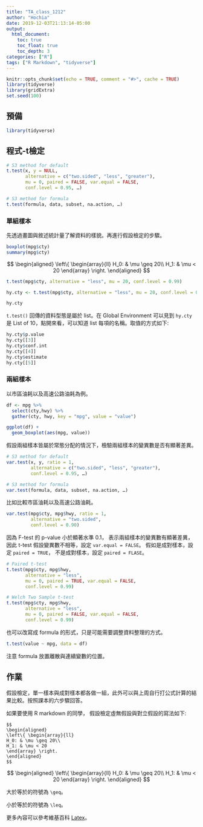 ```yaml
---
title: "TA_class_1212"
author: "Hochia"
date: 2019-12-03T21:13:14-05:00
output: 
  html_document:
    toc: true
    toc_float: true
    toc_depth: 3
categories: ["R"]
tags: ["R Markdown", "tidyverse"]
---
```


```r
knitr::opts_chunk$set(echo = TRUE, comment = "#>", cache = TRUE)
library(tidyverse)
library(gridExtra)
set.seed(100)
```

## 預備

```r
library(tidyverse)
```

## 程式-t檢定

```r
# S3 method for default
t.test(x, y = NULL,
       alternative = c("two.sided", "less", "greater"),
       mu = 0, paired = FALSE, var.equal = FALSE,
       conf.level = 0.95, …)

# S3 method for formula
t.test(formula, data, subset, na.action, …)
```

### 單組樣本

先透過畫圖與敘述統計量了解資料的樣貌。再進行假設檢定的步驟。

```r
boxplot(mpg$cty)
summary(mpg$cty)
```

$$
\begin{aligned} 
\left\{ \begin{array}{ll} 
H_0: & \mu \geq 20\\
H_1: & \mu < 20
\end{array} \right.
\end{aligned}
$$

```r
t.test(mpg$cty, alternative = "less", mu = 20, conf.level = 0.99)
```


```r
hy.cty <- t.test(mpg$cty, alternative = "less", mu = 20, conf.level = 0.99)

hy.cty
```

`t.test()` 回傳的資料型態是屬於 list。在 Global Environment 可以見到 `hy.cty` 是 List of 10，點開來看，可以知道 list 每項的名稱。取值的方式如下:

```r
hy.cty$p.value
hy.cty[[3]]
hy.cty$conf.int
hy.cty[[4]]
hy.cty$estimate
hy.cty[[5]]
```

### 兩組樣本

以市區油耗以及高速公路油耗為例。

```r
df <- mpg %>%
  select(cty,hwy) %>%
  gather(cty, hwy, key = "mpg", value = "value")

ggplot(df) +
  geom_boxplot(aes(mpg, value))
```

假設兩組樣本皆屬於常態分配的情況下，檢驗兩組樣本的變異數是否有顯著差異。

```r
# S3 method for default
var.test(x, y, ratio = 1,
         alternative = c("two.sided", "less", "greater"),
         conf.level = 0.95, …)

# S3 method for formula
var.test(formula, data, subset, na.action, …)
```

比如比較市區油耗以及高速公路油耗。

```r
var.test(mpg$cty, mpg$hwy, ratio = 1,
         alternative = "two.sided",
         conf.level = 0.90)
```

因為 F-test 的 p-value 小於顯著水準 0.1，
表示兩組樣本的變異數有顯著差異，因此 t-test 假設變異數不相等，設定 `var.equal = FALSE`。
假如是成對樣本，設定 `paired = TRUE`，
不是成對樣本，設定 `paired = FLASE`。

```r
# Paired t-test
t.test(mpg$cty, mpg$hwy,
       alternative = "less",
       mu = 0, paired = TRUE, var.equal = FALSE,
       conf.level = 0.99)

# Welch Two Sample t-test
t.test(mpg$cty, mpg$hwy,
       alternative = "less",
       mu = 0, paired = FALSE, var.equal = FALSE,
       conf.level = 0.99)
```

也可以改寫成 formula 的形式，只是可能需要調整資料整理的方式。

```r
t.test(value ~ mpg, data = df)
```

注意 formula 放置離散與連續變數的位置。

## 作業

假設檢定，單一樣本與成對樣本都各做一組，此外可以與上周自行打公式計算的結果比較。按照課本的六步驟回答。

如果要使用 R markdown 的同學，
假設檢定虛無假設與對立假設的寫法如下:

```
$$
\begin{aligned} 
\left\{ \begin{array}{ll} 
H_0: & \mu \geq 20\\
H_1: & \mu < 20
\end{array} \right.
\end{aligned}
$$
```

$$
\begin{aligned} 
\left\{ \begin{array}{ll} 
H_0: & \mu \geq 20\\
H_1: & \mu < 20
\end{array} \right.
\end{aligned}
$$

大於等於的符號為 `\geq`。

小於等於的符號為 `\leq`。

更多內容可以參考維基百科 [Latex](https://latex.wikia.org/wiki/List_of_LaTeX_symbols)。








